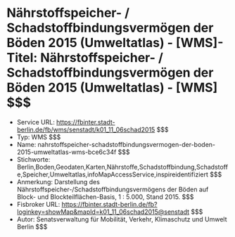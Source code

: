 # Nährstoffspeicher- / Schadstoffbindungsvermögen der Böden 2015 (Umweltatlas) - [WMS]- Titel: Nährstoffspeicher- / Schadstoffbindungsvermögen der Böden 2015 (Umweltatlas) - [WMS] $$$
- Service URL: https://fbinter.stadt-berlin.de/fb/wms/senstadt/k01_11_06schad2015 $$$
- Typ: WMS $$$
- Name: nahrstoffspeicher-schadstoffbindungsvermogen-der-boden-2015-umweltatlas-wms-bce6c34f $$$
- Stichworte: Berlin,Boden,Geodaten,Karten,Nährstoffe,Schadstoffbindung,Schadstoffe,Speicher,Umweltatlas,infoMapAccessService,inspireidentifiziert $$$
- Anmerkung: Darstellung des Nährstoffspeicher-/Schadstoffbindungsvermögens der Böden auf Block- und Blockteilflächen-Basis, 1 : 5.000, Stand 2015. $$$
- Fisbroker URL: https://fbinter.stadt-berlin.de/fb?loginkey=showMap&mapId=k01_11_06schad2015@senstadt $$$
- Autor: Senatsverwaltung für Mobilität, Verkehr, Klimaschutz und Umwelt Berlin $$$
